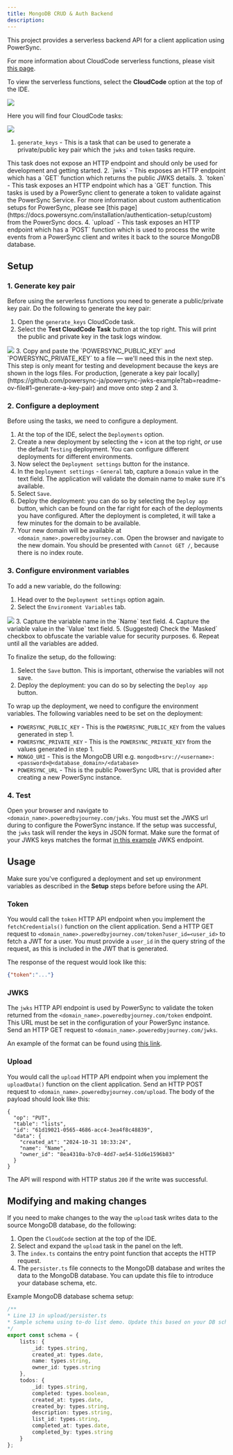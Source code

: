 ```yaml
---
title: MongoDB CRUD & Auth Backend
description:
---
```


This project provides a serverless backend API for a client application using PowerSync.

For more information about CloudCode serverless functions, please visit [this page](https://docs.journeyapps.com/reference/cloudcode/triggering-a-cloudcode-task/trigger-cc-via-http).

To view the serverless functions, select the **CloudCode** option at the top of the IDE.

<Frame>
    <img src="/images/usage/tools/CloudCode.png" />
</Frame>

Here you will find four CloudCode tasks:
<Frame>
    <img src="/images/usage/tools/CloudCode-tasks.png" />
</Frame>

1. `generate_keys` - This is a task that can be used to generate a private/public key pair which the `jwks` and `token` tasks require.

<Warning>
    This task does not expose an HTTP endpoint and should only be used for development and getting started.
</Warning>
2. `jwks` - This exposes an HTTP endpoint which has a `GET` function which returns the public JWKS details.
3. `token` - This task exposes an HTTP endpoint which has a `GET` function. This tasks is used by a PowerSync client to generate a token to validate against the PowerSync Service.
For more information about custom authentication setups for PowerSync, please see [this page](https://docs.powersync.com/installation/authentication-setup/custom) from the PowerSync docs.
4. `upload` - This task exposes an HTTP endpoint which has a `POST` function which is used to process the write events from a PowerSync client and writes it back to the source MongoDB database.

## Setup

### 1. Generate key pair
Before using the serverless functions you need to generate a public/private key pair. Do the following to generate the key pair:
1. Open the `generate_keys` CloudCode task.
2. Select the **Test CloudCode Task** button at the top right. This will print the public and private key in the task logs window.
<Frame>
    <img src="/images/usage/tools/test-cloudcode-task.png" />
</Frame>
3. Copy and paste the `POWERSYNC_PUBLIC_KEY` and `POWERSYNC_PRIVATE_KEY` to a file — we'll need this in the next step.

<Note>
    This step is only meant for testing and development because the keys are shown in the logs files.
    For production, [generate a key pair locally](https://github.com/powersync-ja/powersync-jwks-example?tab=readme-ov-file#1-generate-a-key-pair) and move onto step 2 and 3.
</Note>

### 2. Configure a deployment
Before using the tasks, we need to configure a deployment.
1. At the top of the IDE, select the `Deployments` option.
2. Create a new deployment by selecting the `+` icon at the top right, _or_ use the default `Testing` deployment. You can configure different deployments for different environments.
3. Now select the `Deployment settings` button for the instance.
4. In the `Deployment settings` - `General` tab, capture a `Domain` value in the text field. The application will validate the domain name to make sure it's available.
5. Select `Save`.
6. Deploy the deployment: you can do so by selecting the `Deploy app` button, which can be found on the far right for each of the deployments you have configured. After the deployment is completed, it will take a few minutes for the domain to be available.
7. Your new domain will be available at `<domain_name>.poweredbyjourney.com`. Open the browser and navigate to the new domain. You should be presented with `Cannot GET /`, because there is no index route.

### 3. Configure environment variables
To add a new variable, do the following:
1. Head over to the `Deployment settings` option again.
2. Select the `Environment Variables` tab.
<Frame>
    <img src="/images/usage/tools/cloudcode-envvar.png" />
</Frame>
3. Capture the variable name in the `Name` text field.
4. Capture the variable value in the `Value` text field.
5. (Suggested) Check the `Masked` checkbox to obfuscate the variable value for security purposes.
6. Repeat until all the variables are added.

To finalize the setup, do the following:
1. Select the `Save` button. This is important, otherwise the variables will not save.
2. Deploy the deployment: you can do so by selecting the `Deploy app` button.

To wrap up the deployment, we need to configure the environment variables. The following variables need to be set on the deployment:
* `POWERSYNC_PUBLIC_KEY` - This is the `POWERSYNC_PUBLIC_KEY` from the values generated in step 1.
* `POWERSYNC_PRIVATE_KEY` - This is the `POWERSYNC_PRIVATE_KEY` from the values generated in step 1.
* `MONGO_URI` - This is the MongoDB URI e.g. `mongodb+srv://<username>:<password>@<database_domain>/<database>`
* `POWERSYNC_URL` - This is the public PowerSync URL that is provided after creating a new PowerSync instance.

### 4. Test
Open your browser and navigate to `<domain_name>.poweredbyjourney.com/jwks`.
You must set the JWKS url during to configure the PowerSync instance.
If the setup was successful, the `jwks` task will render the keys in JSON format. Make sure the format of your JWKS keys matches the format [in this example](https://hlstmcktecziostiaplz.supabase.co/functions/v1/powersync-jwks) JWKS endpoint.

## Usage
Make sure you've configured a deployment and set up environment variables as described in the **Setup** steps before before using the API.

### Token
You would call the `token` HTTP API endpoint when you implement the `fetchCredentials()` function on the client application.
Send a HTTP GET request to `<domain_name>.poweredbyjourney.com/token?user_id=<user_id>` to fetch a JWT for a user. You must provide a `user_id` in the query string of the request, as this is included in the JWT that is generated.

The response of the request would look like this:
```json
{"token":"..."}
```

### JWKS
The `jwks` HTTP API endpoint is used by PowerSync to validate the token returned from the `<domain_name>.poweredbyjourney.com/token` endpoint. This URL must be set in the configuration of your PowerSync instance.
Send an HTTP GET request to `<domain_name>.poweredbyjourney.com/jwks`.

An example of the format can be found using [this link](https://hlstmcktecziostiaplz.supabase.co/functions/v1/powersync-jwks).

### Upload
You would call the `upload` HTTP API endpoint when you implement the `uploadData()` function on the client application.
Send an HTTP POST request to `<domain_name>.poweredbyjourney.com/upload`.
The body of the payload should look like this:
```
{
  "op": "PUT",
  "table": "lists",
  "id": "61d19021-0565-4686-acc4-3ea4f8c48839",
  "data": {
    "created_at": "2024-10-31 10:33:24",
    "name": "Name",
    "owner_id": "8ea4310a-b7c0-4dd7-ae54-51d6e1596b83"
  }
}
```

The API will respond with HTTP status `200` if the write was successful.

## Modifying and making changes

If you need to make changes to the way the `upload` task writes data to the source MongoDB database, do the following:

1. Open the `CloudCode` section at the top of the IDE.
2. Select and expand the `upload` task in the panel on the left.
3. The `index.ts` contains the entry point function that accepts the HTTP request.
4. The `persister.ts` file connects to the MongoDB database and writes the data to the MongoDB database. You can update this file to introduce your database schema, etc.

Example MongoDB database schema setup:
```typescript
/**
* Line 13 in upload/persister.ts
* Sample schema using to-do list demo. Update this based on your DB schema.
*/
export const schema = {
    lists: {
        _id: types.string,
        created_at: types.date,
        name: types.string,
        owner_id: types.string
    },
    todos: {
        _id: types.string,
        completed: types.boolean,
        created_at: types.date,
        created_by: types.string,
        description: types.string,
        list_id: types.string,
        completed_at: types.date,
        completed_by: types.string
    }
};
```
